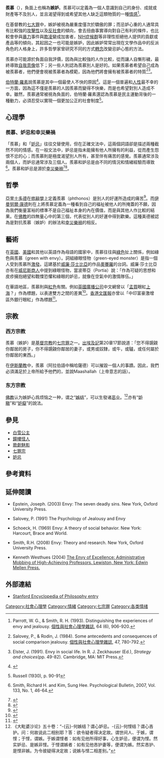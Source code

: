 '''羨慕'''（{{lang-en|Envy}}），負面上也稱為'''嫉妒'''。羨慕可以定義為一個人意識到自己的身份、成就或財產等不及別人，並且渴望得到或希望其他人缺乏這類物質的一種[[情感|情感]]<ref name='Parrott,Smith,1993'>{{en}}Parrott, W. G., & Smith, R. H. (1993). Distinguishing the experiences of envy and jealousy. [[個性與社會心理學雜誌|個性與社會心理學雜誌]], 64 (6), 906-920.</ref>。

在基督教的[[七大罪|七大罪]]中，嫉妒被視為嚴重度僅次於驕傲的罪；而忌妒心重的人通常具有比較強的[[攻擊性|攻擊性]]以及[[反社會|反社會]]的傾向，會去扭曲事實導向對自己有利的條件，也比較會參與[[暴力|暴力]]事件與[[欺凌|欺凌]]變成加害者，[[非我所創|NIH症候群]]等非理性拒絕他人提供的貢獻或產品等的傾向，其起因之一也可能是嫉妒，因此嫉妒常常出現在文學作品中的反派角色的人格身上，許多哲學家曾研究不同的方式[[轉念|轉念]]改變忌妒心態的方法。

羨慕亦可能源於負面自我評價，因為與比較強的人作比較，從而讓人自慚形穢，最終導致[[自我意像|自我意像]]低下；另一些人則認為羨慕別人是好的。如果羨慕者希望自己成為被羨慕者，他們便會視被羨慕者為模範，因為他們將會擁有被羨慕者的特質<ref name='Salovey,Rodin,1984'>{{en}}Salovey, P., & Rodin, J. (1984). Some antecedents and consequences of social comparison jealousy. [[個性與社會心理學雜誌|個性與社會心理學雜誌]], 47, 780-792.</ref><ref name='Elster,1991'>{{en}}Elster, J. (1991). Envy in social life. In R. J. Zeckhauser (Ed.), ''Strategy and choices''(pp. 49-82). Cambridge, MA: MIT Press.</ref>。

[[伯特蘭·羅素|伯特蘭·羅素]]說羨慕是其中一個最使人不快的原因<ref>{{en}}{{Cite book|last=Russell|first=Bertrand|title=The Conquest of Happiness|url=https://archive.org/details/conquestofhappin0000russ|publisher=Horace Liveright|location=New York|year=1930}}</ref>。這是一個普遍和[[人性|人性]]最不幸的一方面，因為這不僅是羨慕的人因羨慕而變得不快樂，而是也希望對別人造成不幸。雖然，羨慕通常被視為負面的，伯特蘭·羅素還認為羨慕是民主運動背後的一種動力，必須忍受以實現一個更加公正的社會制度<ref>{{en}}Russell (1930), p. 90-91</ref>。

==心理學==
===羨慕、妒忌和幸災樂禍===
「羨慕」和「[[妒忌|妒忌]]」往往交替使用，但在正確文法中，這兩個詞語卻是描述兩種截然不同的情感。在一般文法中，妒忌是指未能擁有他人所擁有的利益，從而產生怨恨不忿的心；而羨慕則是極度渴望別人所有，甚至伴有痛苦的感覺。羨慕通常涉及兩個人，而妒忌通常涉及三個人。羨慕和妒忌是由不同的情況和情緒經驗而導致<ref>{{en}}Smith, Richard H. and Kim, Sung Hee. Psychological Bulletin, 2007, Vol. 133, No. 1, 46-64.</ref>。羨慕和妒忌是源於[[幸災樂禍|幸災樂禍]]<ref>{{en}}{{citebook|last=Bailey|first=Nathan|authorlink=|url=http://books.google.com/books?id=VuYIAAAAQAAJ&pg=PT286&dq=Nathan+Bailey|coauthors=|year=1737|title=Universal Etymological English Dictionary|publisher=|location=London|id=|access-date=2010-04-05|archive-date=2014-04-29|archive-url=https://web.archive.org/web/20140429163556/http://books.google.com/books?id=VuYIAAAAQAAJ&pg=PT286&dq=Nathan+Bailey|dead-url=no}}</ref><ref>{{en}}{{citebook|last=Bailey|first=Nathan|year=1751|title=Dictionarium Britannicum|location=London}}</ref>。

==哲學==
[[亞里士多德|亞里士多德]]在[[修辭學|修辭學]]上定義羨慕（phthonos）是別人的好運所造成的痛苦<ref name="Pedrick ">{{en}}{{citebook|last=Pedrick|first=Victoria|authorlink=|coauthors=Oberhelman, Steven M.|year=2006|title=The Soul of Tragedy: Essays on Athenian Drama|url=https://archive.org/details/souloftragedyess00vict|publisher=University of Chicago Press|location=Chicago, IL|id=ISBN 978-0-226-65306-8}}</ref>。而[[伊曼努爾·康德|伊曼努爾·康德]]則在{{Link-en|道德形而上學|Metaphysics of Morals}}上將羨慕定義為一種看到自己的福祉被他人的所掩蓋的不願，因為我們衡量富裕的標準不是自己福祉本身的內在價值，而是與其他人作比較的結果。在[[佛教|佛教]]的四無量心中的第三個{{Link-en|喜心|mudita}}，代表從別人的好運中得到歡樂。這種美德被認為是對抗羨慕（嫉妒）的辦法和[[幸災樂禍|幸災樂禍]]的相反。

==藝術==
在[[英國|英國]]、[[美國|美國]]和其他以英語作為母語的國家中，羨慕往往與[[綠色|綠色]]扯上關係，例如綠色與羨慕（green with envy）。詞組綠眼怪物（green-eyed monster）是指一個人受到羨慕所[[動機|激發]]。這建基於[[威廉·莎士比亞|威廉·莎士比亞]]的作品[[奧賽羅|奧賽羅]]的台詞。威廉·莎士比亞亦有在[[威尼斯商人|威尼斯商人]]中提到綠眼怪物，當波蒂亞（Portia）說：「作為可疑的思想和皮疹擁抱絕望和戰慄恐懼和綠眼的妒忌，就像在空氣中的激情隊伍。」

在華語地區，羨慕則與[[紅色|紅色]]有關。例如[[英國廣播公司|英國廣播公司]]中文網曾以「[[孟買|孟買]]眼紅[[上海|上海]]？」作為標題，以表達雙方之間的差異<ref>{{zh}}{{cite web|url=http://www.bbc.co.uk/zhongwen/trad/indepth/2010/03/100324_citw_india_mumbai_shanghai.shtml|title=印度看中國：孟買「眼紅」上海？|publisher=[[英國廣播公司|英國廣播公司]]|work=葉靖斯|date=2010-03-24|accessdate=2010-04-05|archive-date=2010-03-28|archive-url=https://web.archive.org/web/20100328002931/http://www.bbc.co.uk/zhongwen/trad/indepth/2010/03/100324_citw_india_mumbai_shanghai.shtml|dead-url=no}}</ref>。[[香港文匯報|香港文匯報]]亦曾以「中印富豪激增　區外銀行眼紅」作為標題<ref>{{zh}}{{cite web|url=http://paper.wenweipo.com/2010/03/24/GJ1003240015.htm|title=中印富豪激增　區外銀行眼紅|publisher=[[香港文匯報|香港文匯報]]|date=2010-03-24|accessdate=2010-04-05|archive-url=https://web.archive.org/web/20100329015355/http://paper.wenweipo.com/2010/03/24/GJ1003240015.htm|archive-date=2010-03-29|dead-url=yes}}</ref>。

==宗教==
===西方宗教===
羨慕（嫉妒）是[[基督宗教|基督宗教]]的[[七宗罪|七宗罪]]之一。[[出埃及記|出埃及記]]第20章17節說道：「您不得覬覦你鄰居的房子，你不得覬覦你鄰居的妻子，或男或奴隸，或牛，或驢，或任何屬於你鄰居的東西。」

在[[伊斯蘭教|伊斯蘭教]]中，羨慕（阿拉伯語中稱哈薩德）可以摧毀一個人的事蹟。因此，我們必須滿足於上帝所給予他們的，並說Maashallah（上帝意志的話）。

===东方宗教===
[[佛教|佛教]]认为嫉妒心爲烦恼之一种，谓之“[[结_(佛教)|嫉结]]”，可以生發诸[[業_(佛教)|恶业]]。<ref>《大毗婆沙论》五十卷：“-{云}-何嫉结？谓心妒忌。-{云}-何悭结？谓心吝护。问：何故说此二相别耶？答：欲令疑者得决定故。谓世间人、于嫉，谓悭；于悭，谓嫉。于嫉谓悭者：如有见他所得好事，心生妒忌，便谓为悭。然实妒忌、是嫉非悭。于悭谓嫉者：如有见他吝护妻等，便谓为嫉。然实吝护、是悭非嫉。为令彼疑得决定故；说嫉与悭二相差别。”</ref>亦有“[[瞋_(佛教)|妒瞋]]”和“[[癡_(佛教)|妒癡]]”的說法。

==參見==
*[[白雪公主|白雪公主]]
*[[鐘樓怪人|鐘樓怪人]]
*[[歌劇魅影|歌劇魅影]]
*[[七罪宗|七罪宗]]
*[[妒忌|妒忌]]

==參考資料==
{{reflist}}

==延伸閱讀==
*{{en}}Epstein, Joseph. (2003) Envy: The seven deadly sins. New York, Oxford University Press.
*{{en}}Salovey, P. (1991) The Psychology of Jealousy and Envy
*{{en}}Schoeck, H. (1969) Envy: A theory of social behavior. New York: Harcourt, Brace and World.
*{{en}}Smith, R.H. (2008) Envy: Theory and research. New York, Oxford University Press.
*{{en}}Kenneth Westhues (2004) [http://www.mellenpress.com/mellenpress.cfm?bookid=6363&pc=9 The Envy of Excellence: Administrative Mobbing of High-Achieving Professors. Lewiston, New York: Edwin Mellen Press.] {{Wayback|url=http://www.mellenpress.com/mellenpress.cfm?bookid=6363&pc=9|date=20110714070703}}

==外部連結==
{{Wiktionary|envious}}
*{{en}}[http://plato.stanford.edu/entries/envy/ Stanford Encyclopedia of Philosophy entry] {{Wayback|url=http://plato.stanford.edu/entries/envy/|date=20100714090525}}

{{emotion-footer}}

[[Category:社會心理學|Category:社會心理學]]
[[Category:情緒|Category:情緒]]
[[Category:七宗罪|Category:七宗罪]]
[[Category:各类情绪|Category:各类情绪]]